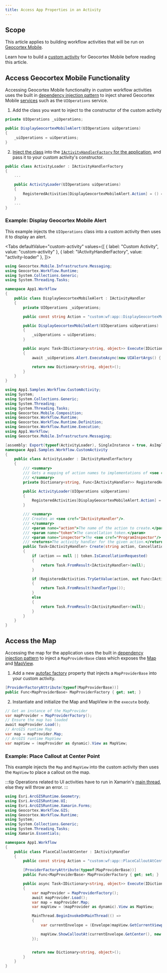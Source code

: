 ```yaml
---
title: Access App Properties in an Activity
---
```



## Scope

This article applies to building workflow activities that will be run on [Geocortex Mobile](https://www.geocortex.com/products/gxm/).

<MobilePrereqs />

Learn how to build a [custom activity](implement-custom-activity-mobile.mdx) for Geocortex Mobile before reading this article.

## Access Geocortex Mobile Functionality

Accessing Geocortex Mobile functionality in custom workflow activities uses the built in [dependency injection pattern](../mobile/dependency-injection.mdx) to inject shared Geocortex Mobile [services](../mobile/concepts-components-services.mdx) such as the `UIOperations` service.

1. Add the class you want to inject to the constructor of the custom activity

```csharp
private UIOperations _uiOperations;

public DisplayGeocortexMobileAlert(UIOperations uiOperations)
{
    _uiOperations = uiOperations;
}
```

2. [Inject the class](../mobile/dependency-injection.mdx) into the [`IActivityHandlerFactory` for the application](implement-custom-activity-mobile.mdx#register-the-activity-with-the-iactivityhandlerfactory), and pass it to your custom activity's constructor.

```csharp
public class ActivityLoader : IActivityHandlerFactory
{
    ...

    public ActivityLoader(UIOperations uiOperations)
    {
        RegisteredActivities[DisplayGeocortexMobileAlert.Action] = () => new DisplayGeocortexMobileAlert(uiOperations);
    }
    ...
}
```

### Example: Display Geocortex Mobile Alert

This example injects the `UIOperations` class into a custom activity then uses it to display an alert.

<Tabs
  defaultValue="custom-activity"
  values={[
    { label: "Custom Activity", value: "custom-activity" },
    { label: "IActivityHandlerFactory", value: "activity-loader" },
  ]}>
<TabItem value="custom-activity">

```csharp
using Geocortex.Mobile.Infrastructure.Messaging;
using Geocortex.Workflow.Runtime;
using System.Collections.Generic;
using System.Threading.Tasks;

namespace App1.Workflow
{
    public class DisplayGeocortexMobileAlert : IActivityHandler
    {
        private UIOperations _uiOperations;

        public const string Action = "custom:wf:app::DisplayGeocortexMobileAlert";

        public DisplayGeocortexMobileAlert(UIOperations uiOperations)
        {
            _uiOperations = uiOperations;
        }

        public async Task<IDictionary<string, object>> Execute(IDictionary<string, object> inputs, IActivityContext context)
        {
            await _uiOperations.Alert.ExecuteAsync(new UIAlertArgs() { Title = "It's dangerous to go alone.", Message = "Take this!", ButtonText = "*take sword*" });

            return new Dictionary<string, object>();
        }
    }
}
```

</TabItem>
<TabItem value="activity-loader">

```csharp
using App1.Samples.Workflow.CustomActivity;
using System;
using System.Collections.Generic;
using System.Threading;
using System.Threading.Tasks;
using Geocortex.Mobile.Composition;
using Geocortex.Workflow.Runtime;
using Geocortex.Workflow.Runtime.Definition;
using Geocortex.Workflow.Runtime.Execution;
using App1.Workflow;
using Geocortex.Mobile.Infrastructure.Messaging;

[assembly: Export(typeof(ActivityLoader), SingleInstance = true, AsImplementedInterfaces = true)]
namespace App1.Samples.Workflow.CustomActivity
{
    public class ActivityLoader : IActivityHandlerFactory
    {
        /// <summary>
        /// Gets a mapping of action names to implementations of <see cref="IActivityHandler"/>s.
        /// </summary>
        private Dictionary<string, Func<IActivityHandler>> RegisteredActivities { get; } = new Dictionary<string, Func<IActivityHandler>>();

        public ActivityLoader(UIOperations uiOperations)
        {
            RegisteredActivities[DisplayGeocortexMobileAlert.Action] = () => new DisplayGeocortexMobileAlert(uiOperations);
        }

        /// <summary>
        /// Creates an <see cref="IActivityHandler"/>.
        /// </summary>
        /// <param name="action">The name of the action to create.</param>
        /// <param name="token">The cancellation token.</param>
        /// <param name="inspector">The <see cref="ProgramInspector"/> for the program.</param>
        /// <returns>The activity handler for the given action.</returns>
        public Task<IActivityHandler> Create(string action, CancellationToken token, ProgramInspector inspector = null)
        {
            if (action == null || token.IsCancellationRequested)
            {
                return Task.FromResult<IActivityHandler>(null);
            }

            if (RegisteredActivities.TryGetValue(action, out Func<IActivityHandler> handlerType))
            {
                return Task.FromResult(handlerType());
            }
            else
            {
                return Task.FromResult<IActivityHandler>(null);
            }
        }
    }
}
```

</TabItem>
</Tabs>

## Access the Map

Accessing the map for the application uses the built in [dependency injection pattern](../mobile/dependency-injection.mdx) to inject a `MapProviderBase` class which exposes the [Map](https://developers.arcgis.com/net/latest/uwp/api-reference/html/T_Esri_ArcGISRuntime_Mapping_Map.htm) and [MapView](https://developers.arcgis.com/net/latest/uwp/api-reference/html/T_Esri_ArcGISRuntime_UI_Controls_MapView.htm).

1. Add a new [autofac factory](https://autofaccn.readthedocs.io/en/latest/resolve/relationships.html#dynamic-instantiation-func-b) property that injects a `MapProviderBase` into your custom activity.

```csharp
[ProviderFactoryAttribute(typeof(MapProviderBase))]
public Func<MapProviderBase> MapProviderFactory { get; set; }
```

2. Instantiate and initialize the Map and MapView in the `execute` body.

```csharp
// Get an instance of the MapProvider
var mapProvider = MapProviderFactory();
// Ensure the map has loaded
await mapProvider.Load();
// ArcGIS runtime Map
var map = mapProvider.Map;
// ArcGIS runtime MapView
var mapView = (mapProvider as dynamic).View as MapView;
```

### Example: Place Callout at Center Point

This example injects the `Map` and `MapView` into the custom activity then uses the `MapView` to place a callout on the map.

:::tip
Operations related to UI activities have to run in Xamarin's [main thread](https://docs.microsoft.com/en-us/xamarin/essentials/main-thread), else they will throw an error.
:::

```csharp
using Esri.ArcGISRuntime.Geometry;
using Esri.ArcGISRuntime.UI;
using Esri.ArcGISRuntime.Xamarin.Forms;
using Geocortex.Workflow.GIS;
using Geocortex.Workflow.Runtime;
using System;
using System.Collections.Generic;
using System.Threading.Tasks;
using Xamarin.Essentials;

namespace App1.Workflow
{
    public class PlaceCalloutAtCenter : IActivityHandler
    {
        public const string Action = "custom:wf:app::PlaceCalloutAtCenter";

        [ProviderFactoryAttribute(typeof(MapProviderBase))]
        public Func<MapProviderBase> MapProviderFactory { get; set; }

        public async Task<IDictionary<string, object>> Execute(IDictionary<string, object> inputs, IActivityContext context)
        {
            var mapProvider = MapProviderFactory();
            await mapProvider.Load();
            var map = mapProvider.Map;
            var mapView = (mapProvider as dynamic).View as MapView;

            MainThread.BeginInvokeOnMainThread(() =>
            {
                var currentEnvelope = (Envelope)mapView.GetCurrentViewpoint(Esri.ArcGISRuntime.Mapping.ViewpointType.BoundingGeometry).TargetGeometry;

                mapView.ShowCalloutAt(currentEnvelope.GetCenter(), new CalloutDefinition("Hey!", "Listen!"));
            });


            return new Dictionary<string, object>();
        }
    }
}
```
